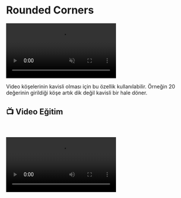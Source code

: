 # Rounded Corners

<video autoPlay muted loop controls>
  <source src="https://forum.ve3.plus/assets/files/2024-04-28/docs-turkce/rounded-corners.mp4" type="video/mp4" />
  Your browser does not support the video tag.
</video>


Video köşelerinin kavisli olması için bu özellik kullanılabilir. Örneğin 20 değerinin girildiği köşe artık dik değil kavisli bir hale döner.


## 📺 Video Eğitim
    


<video controls>
  <source src="https://forum.ve3.plus/assets/files/2024-04-28/docs-turkce-egitimler/ayarlar-rounded-corners.mp4" type="video/mp4" />
  Your browser does not support the video tag.
</video>